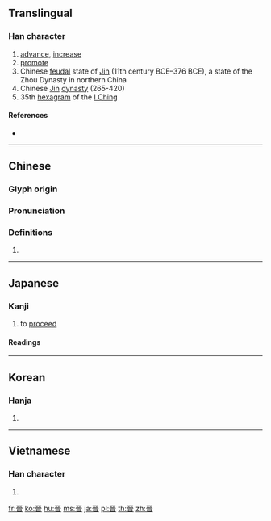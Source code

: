 {{character info/new}}
{{also|晋}}
==Translingual==
{{ja-forms|[[晋]]|[[晋]]|[[晉]]}}

===Han character===
{{Han char|rn=72|rad=日|as=06|sn=10|four=10601|canj=MIIA|ids=⿱⿳一⿰厶厶一日}}

# [[advance]], [[increase]]
# [[promote]]
# Chinese [[feudal]] state of [[Jin]] (11th century BCE–376 BCE), a state of the Zhou Dynasty in northern China
# Chinese [[w:Jin Dynasty (265–420)|Jin]] [[dynasty]] (265-420)
# 35th [[hexagram]] of the [[I Ching]]

====References====
* {{Han ref|kx=0494.310|dkj=13898|dj=0860.070|hdz=21507.030|uh=6649|ud=26185|bh=AECA|bd=44746}}

----

==Chinese==
{{zh-forms|s=晋}}

===Glyph origin===
{{Han etym}}

===Pronunciation===
{{zh-pron
|m=jìn
|c=zeon3
|mc=y
|oc=y
|ma=
|cat=v,n,pn
}}

===Definitions===
{{zh-hanzi}}

# {{rfdef|lang=zh}}

----

==Japanese==

===Kanji===
{{ja-kanji|grade=uc|rs=日06|style=ky|shin=晋}}

# to [[proceed]]

====Readings====
{{ja-readings
|on=[[しん]] (shin)
|kun=[[すすむ|すす-む]] (susu-mu)}}

----

==Korean==

===Hanja===
{{ko-hanja|hangeul=진|eumhun=|rv=jin|mr=chin|y=cin}}

# {{defn|lang=ko|sort=日06}}

----

==Vietnamese==

===Han character===
{{vi-hantu|[[tấn]], [[tắn]], [[tớn]]|rs=日06}}

# {{defn|lang=vi|sort=日06}}

[[fr:晉]]
[[ko:晉]]
[[hu:晉]]
[[ms:晉]]
[[ja:晉]]
[[pl:晉]]
[[th:晉]]
[[zh:晉]]